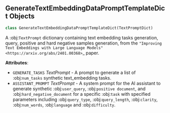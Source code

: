 <a id="camel.prompts.generate_text_embedding_data"></a>

<a id="camel.prompts.generate_text_embedding_data.GenerateTextEmbeddingDataPromptTemplateDict"></a>

## GenerateTextEmbeddingDataPromptTemplateDict Objects

```python
class GenerateTextEmbeddingDataPromptTemplateDict(TextPromptDict)
```

A :obj:`TextPrompt` dictionary containing text embedding tasks
generation, query, positive and hard negative samples generation,
from the `"Improving Text Embeddings with Large Language Models"
<https://arxiv.org/abs/2401.00368>`_ paper.


**Attributes**:

- `GENERATE_TASKS` _TextPrompt_ - A prompt to generate a list
  of :obj:`num_tasks` synthetic text_embedding tasks.
- `ASSISTANT_PROMPT` _TextPrompt_ - A system prompt for the AI assistant
  to generate synthetic :obj:`user_query`, :obj:`positive document`,
  and :obj:`hard_negative_document` for a specific :obj:`task` with
  specified parameters including :obj:`query_type`,
  :obj:`query_length`, :obj:`clarity`, :obj:`num_words`,
  :obj:`language` and :obj:`difficulty`.

